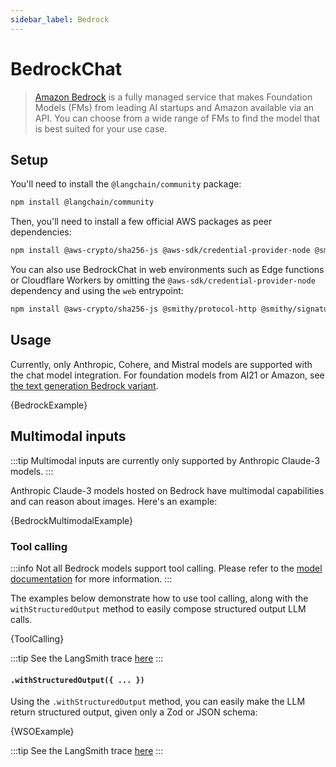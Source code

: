 ```yaml
---
sidebar_label: Bedrock
---
```


# BedrockChat

> [Amazon Bedrock](https://aws.amazon.com/bedrock/) is a fully managed service that makes Foundation Models (FMs)
> from leading AI startups and Amazon available via an API. You can choose from a wide range of FMs to find the model that is best suited for your use case.

## Setup

You'll need to install the `@langchain/community` package:


<IntegrationInstallTooltip></IntegrationInstallTooltip>

```bash npm2yarn
npm install @langchain/community
```

Then, you'll need to install a few official AWS packages as peer dependencies:

```bash npm2yarn
npm install @aws-crypto/sha256-js @aws-sdk/credential-provider-node @smithy/protocol-http @smithy/signature-v4 @smithy/eventstream-codec @smithy/util-utf8 @aws-sdk/types
```

You can also use BedrockChat in web environments such as Edge functions or Cloudflare Workers by omitting the `@aws-sdk/credential-provider-node` dependency
and using the `web` entrypoint:

```bash npm2yarn
npm install @aws-crypto/sha256-js @smithy/protocol-http @smithy/signature-v4 @smithy/eventstream-codec @smithy/util-utf8 @aws-sdk/types
```

## Usage


<UnifiedModelParamsTooltip></UnifiedModelParamsTooltip>

Currently, only Anthropic, Cohere, and Mistral models are supported with the chat model integration. For foundation models from AI21 or Amazon, see [the text generation Bedrock variant](/docs/integrations/llms/bedrock).


<CodeBlock language="typescript">{BedrockExample}</CodeBlock>

## Multimodal inputs

:::tip
Multimodal inputs are currently only supported by Anthropic Claude-3 models.
:::

Anthropic Claude-3 models hosted on Bedrock have multimodal capabilities and can reason about images. Here's an example:


<CodeBlock language="typescript">{BedrockMultimodalExample}</CodeBlock>

### Tool calling

:::info
Not all Bedrock models support tool calling. Please refer to the [model documentation](https://docs.aws.amazon.com/bedrock/latest/APIReference/welcome.html) for more information.
:::

The examples below demonstrate how to use tool calling, along with the `withStructuredOutput` method to easily compose structured output LLM calls.


<CodeBlock language="typescript">{ToolCalling}</CodeBlock>

:::tip
See the LangSmith trace [here](https://smith.langchain.com/public/003a684d-90eb-406e-a146-8ee5e617921b/r)
:::

#### `.withStructuredOutput({ ... })`

Using the `.withStructuredOutput` method, you can easily make the LLM return structured output, given only a Zod or JSON schema:


<CodeBlock language="typescript">{WSOExample}</CodeBlock>

:::tip
See the LangSmith trace [here](https://smith.langchain.com/public/1f7b1ad8-e4ac-4965-8ce1-fae06005f3d7/r)
:::
